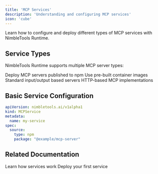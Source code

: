 ```yaml
---
title: 'MCP Services'
description: 'Understanding and configuring MCP services'
icon: 'cube'
---
```


Learn how to configure and deploy different types of MCP services with NimbleTools Runtime.

## Service Types

NimbleTools Runtime supports multiple MCP server types:

<CardGroup cols={2}>
  <Card title="NPM Packages" icon="npm">
    Deploy MCP servers published to npm
  </Card>
  <Card title="Container Images" icon="docker">
    Use pre-built container images
  </Card>
  <Card title="Stdio Servers" icon="terminal">
    Standard input/output based servers
  </Card>
  <Card title="HTTP Servers" icon="globe">
    HTTP-based MCP implementations
  </Card>
</CardGroup>

## Basic Service Configuration

```yaml
apiVersion: nimbletools.ai/v1alpha1
kind: MCPService
metadata:
  name: my-service
spec:
  source:
    type: npm
    package: "@example/mcp-server"
```

## Related Documentation

<CardGroup cols={2}>
  <Card title="Architecture" icon="sitemap" href="/runtime/architecture">
    Learn how services work
  </Card>
  <Card title="Quick Start" icon="rocket" href="/runtime/quickstart">
    Deploy your first service
  </Card>
</CardGroup>
